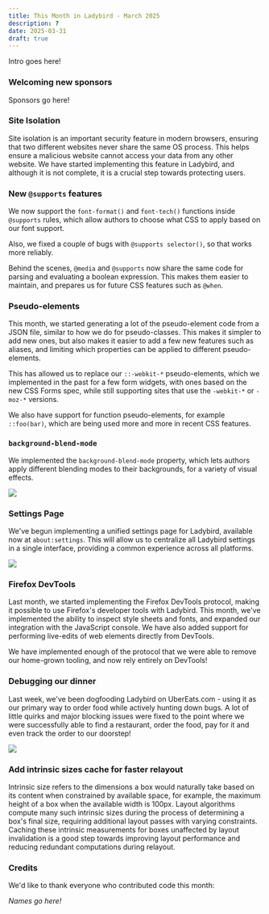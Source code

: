 ```yaml
---
title: This Month in Ladybird - March 2025
description: ?
date: 2025-03-31
draft: true
---
```


Intro goes here!

### Welcoming new sponsors

Sponsors go here!

### Site Isolation

Site isolation is an important security feature in modern browsers, ensuring that two different websites never share the
same OS process. This helps ensure a malicious website cannot access your data from any other website. We have started
implementing this feature in Ladybird, and although it is not complete, it is a crucial step towards protecting users.

### New `@supports` features

We now support the `font-format()` and `font-tech()` functions inside `@supports` rules, which allow authors to choose
what CSS to apply based on our font support.

Also, we fixed a couple of bugs with `@supports selector()`, so that works more reliably.

Behind the scenes, `@media` and `@supports` now share the same code for parsing and evaluating a boolean expression.
This makes them easier to maintain, and prepares us for future CSS features such as `@when`.

### Pseudo-elements

This month, we started generating a lot of the pseudo-element code from a JSON file, similar to how we do for
pseudo-classes. This makes it simpler to add new ones, but also makes it easier to add a few new features such as
aliases, and limiting which properties can be applied to different pseudo-elements.

This has allowed us to replace our `::-webkit-*` pseudo-elements, which we implemented in the past for a few form
widgets, with ones based on the new CSS Forms spec, while still supporting sites that use the `-webkit-*` or `-moz-*`
versions.

We also have support for function pseudo-elements, for example `::foo(bar)`, which are being used more and more in
recent CSS features.

### `background-blend-mode`

We implemented the `background-blend-mode` property, which lets authors apply different blending modes to their
backgrounds, for a variety of visual effects.

![](/assets/img/newsletter-mar-2025-background-blend-mode.png)

### Settings Page

We've begun implementing a unified settings page for Ladybird, available now at `about:settings`. This will allow us to
centralize all Ladybird settings in a single interface, providing a common experience across all platforms.

![](/assets/img/newsletter-mar-2025-settings.png)

### Firefox DevTools

Last month, we started implementing the Firefox DevTools protocol, making it possible to use Firefox's developer tools
with Ladybird. This month, we've implemented the ability to inspect style sheets and fonts, and expanded our integration
with the JavaScript console. We have also added support for performing live-edits of web elements directly from DevTools.

We have implemented enough of the protocol that we were able to remove our home-grown tooling, and now rely entirely on
DevTools!

### Debugging our dinner

Last week, we've been dogfooding Ladybird on UberEats.com - using it as our primary way to order food while actively
hunting down bugs. A lot of little quirks and major blocking issues were fixed to the point where we were successfully
able to find a restaurant, order the food, pay for it and even track the order to our doorstep!

![](/assets/img/newsletter-mar-2025-ubereats.png)

### Add intrinsic sizes cache for faster relayout

Intrinsic size refers to the dimensions a box would naturally take based on its content when constrained by available
space, for example, the maximum height of a box when the available width is 100px. Layout algorithms compute many such
intrinsic sizes during the process of determining a box's final size, requiring additional layout passes with varying
constraints. Caching these intrinsic measurements for boxes unaffected by layout invalidation is a good step towards
improving layout performance and reducing redundant computations during relayout.

### Credits

We'd like to thank everyone who contributed code this month:

_Names go here!_

